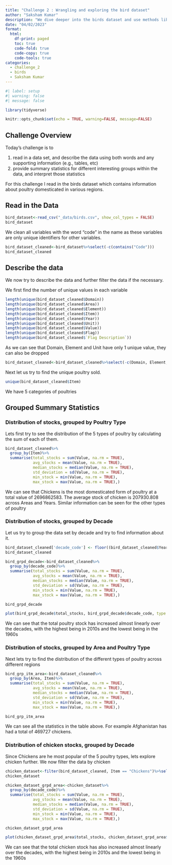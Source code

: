 ```yaml
---
title: "Challenge 2 : Wrangling and exploring the bird dataset"
author: "Saksham Kumar"
description: "We dive deeper into the birds dataset and use methods like summarise(), filter() and groupby() to wrangle data"
date: "04/02/2023"
format:
  html:
    df-print: paged
    toc: true
    code-fold: true
    code-copy: true
    code-tools: true
categories:
  - challenge_2
  - birds
  - Saksham Kumar
---
```


```r
#| label: setup
#| warning: false
#| message: false

library(tidyverse)

knitr::opts_chunk$set(echo = TRUE, warning=FALSE, message=FALSE)
```


## Challenge Overview

Today's challenge is to

1)  read in a data set, and describe the data using both words and any supporting information (e.g., tables, etc)
2)  provide summary statistics for different interesting groups within the data, and interpret those statistics

For this challenge I read in the birds dataset which contains information about poultry domesticated in various regions.

## Read in the Data

```r
bird_dataset<-read_csv("_data/birds.csv", show_col_types = FALSE)
bird_dataset
```

We clean all variables with the word "code" in the name as these variables are only unique identifiers for other variables.

```r
bird_dataset_cleaned<-bird_dataset%>%select(-c(contains("Code")))
bird_dataset_cleaned
```

## Describe the data

We now try to describe the data and further filter the data if the necessary.

We first find the number of unique values in each variable

```r
length(unique(bird_dataset_cleaned$Domain))
length(unique(bird_dataset_cleaned$Area))
length(unique(bird_dataset_cleaned$Element))
length(unique(bird_dataset_cleaned$Item))
length(unique(bird_dataset_cleaned$Year))
length(unique(bird_dataset_cleaned$Unit))
length(unique(bird_dataset_cleaned$Value))
length(unique(bird_dataset_cleaned$Flag))
length(unique(bird_dataset_cleaned$`Flag Description`))
```

As we can see that Domain, Element and Unit have only 1 unique value, they can also be dropped

```r
bird_dataset_cleaned<-bird_dataset_cleaned%>%select(-c(Domain, Element, Unit))
```

Next let us try to find the unique poultry sold.

```r
unique(bird_dataset_cleaned$Item)
```

We have 5 categories of poultries

## Grouped Summary Statistics

### Distribution of stocks, grouped by Poultry Type

Lets first try to see the distribution of the 5 types of poultry by calculating the sum of each of them.

```r
bird_dataset_cleaned%>%
  group_by(Item)%>%
  summarise(total_stocks = sum(Value, na.rm = TRUE),
            avg_stocks = mean(Value, na.rm = TRUE),
            median_stocks = median(Value, na.rm = TRUE),
            std_deviation = sd(Value, na.rm = TRUE),
            min_stock = min(Value, na.rm = TRUE),
            max_stock = max(Value, na.rm = TRUE),)
```

We can see that Chickens is the most domesticated form of poultry at a total value of 2696862583. The average stock of chicken is 207930.808 across Areas and Years. Similar information can be seen for the other types of poultry

### Distribution of stocks, grouped by Decade

Let us try to group the data set by decade and try to find information about it.

```r
bird_dataset_cleaned['decade_code'] <- floor((bird_dataset_cleaned$Year)/10)*10
bird_dataset_cleaned

bird_grpd_decade<-bird_dataset_cleaned%>%
  group_by(decade_code)%>%
  summarise(total_stocks = sum(Value, na.rm = TRUE),
            avg_stocks = mean(Value, na.rm = TRUE),
            median_stocks = median(Value, na.rm = TRUE),
            std_deviation = sd(Value, na.rm = TRUE),
            min_stock = min(Value, na.rm = TRUE),
            max_stock = max(Value, na.rm = TRUE),)

bird_grpd_decade

plot(bird_grpd_decade$total_stocks, bird_grpd_decade$decade_code, type = "b", xlab = "Total Poultry stocks", ylab = "Decade")
```

We can see that the total poultry stock has increased almost linearly over the decades, with the highest being in 2010s and the lowest being in the 1960s

### Distribution of stocks, grouped by Area and Poultry Type

Next lets try to find the distribution of the different types of poultry across different regions

```r
bird_grp_itm_area<-bird_dataset_cleaned%>%
  group_by(Area, Item)%>%
  summarise(total_stocks = sum(Value, na.rm = TRUE), 
            avg_stocks = mean(Value, na.rm = TRUE),
            median_stocks = median(Value, na.rm = TRUE),
            std_deviation = sd(Value, na.rm = TRUE),
            min_stock = min(Value, na.rm = TRUE),
            max_stock = max(Value, na.rm = TRUE),)

bird_grp_itm_area
```

We can see all the statistics in the table above. For example Afghanistan has had a total of 469727 chickens.

### Distribution of chicken stocks, grouped by Decade

Since Chickens are he most popular of the 5 poultry types, lets explore chicken further. We now filter the data by chicken

```r
chicken_dataset<-filter(bird_dataset_cleaned, Item == "Chickens")%>%select(-c(Item))
chicken_dataset
```

```r
chicken_dataset_grpd_area<-chicken_dataset%>%
  group_by(decade_code)%>%
  summarise(total_stocks = sum(Value, na.rm = TRUE), 
            avg_stocks = mean(Value, na.rm = TRUE),
            median_stocks = median(Value, na.rm = TRUE),
            std_deviation = sd(Value, na.rm = TRUE),
            min_stock = min(Value, na.rm = TRUE),
            max_stock = max(Value, na.rm = TRUE),)

chicken_dataset_grpd_area

plot(chicken_dataset_grpd_area$total_stocks, chicken_dataset_grpd_area$decade_code, type = "b", xlab = "Total Chicken stocks", ylab = "Decade")
```

We can see that the total chicken stock has also increased almost linearly over the decades, with the highest being in 2010s and the lowest being in the 1960s
